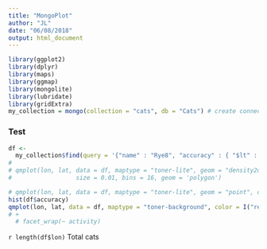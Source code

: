 ```yaml
---
title: "MongoPlot"
author: "JL"
date: "06/08/2018"
output: html_document
---
```


```r
library(ggplot2)
library(dplyr)
library(maps)
library(ggmap)
library(mongolite)
library(lubridate)
library(gridExtra)
my_collection = mongo(collection = "cats", db = "Cats") # create connection, database and collection

```





### Test

```r
df <-
  my_collection$find(query = '{"name" : "Rye8", "accuracy" : { "$lt" : 15 },"lon" : { "$lt" : -90.26455 }, "lon" : { "$gt" : -90.30376 }, "lat" : { "$lt" : 38.64781 },"lat" : { "$gt" : 38.63027 },  "$or": [ { "activity": "Running" }, { "activity": "Bike" }, { "activity": "Walking" } ]}')
# 
# qmplot(lon, lat, data = df, maptype = "toner-lite", geom = "density2d", color = I("red"))+ stat_density2d(data = df, aes(x = lon, y = lat, fill = ..level.., alpha = ..level..),
#                  size = 0.01, bins = 16, geom = 'polygon')

# qmplot(lon, lat, data = df, maptype = "toner-lite", geom = "point", color = "activity")
hist(df$accuracy)
qmplot(lon, lat, data = df, maptype = "toner-background", color = I("red"))
# + 
  # facet_wrap(~ activity)

```

`r length(df$lon)` Total cats 

